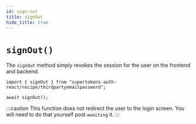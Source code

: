```yaml
---
id: sign-out
title: signOut
hide_title: true
---
```


# `signOut()`


The `signOut` method simply revokes the session for the user on the frontend and backend.

```tsx
import { signOut } from "supertokens-auth-react/recipe/thirdpartyemailpassword";

await signOut();
```

:::caution
This function does not redirect the user to the login screen. You will need to do that yourself post `awaiting` it.
:::